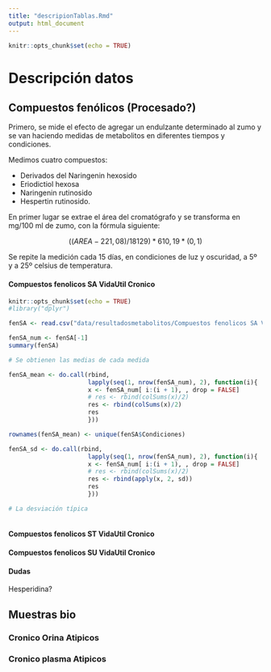 ---
title: "descripionTablas.Rmd"
output: html_document
---

```{r setup, include=FALSE}
knitr::opts_chunk$set(echo = TRUE)
```
# Descripción datos

## Compuestos fenólicos (Procesado?)

Primero, se mide el efecto de agregar un endulzante determinado al zumo y se van haciendo medidas de metabolitos en diferentes tiempos y condiciones. 

Medimos cuatro compuestos: 

* Derivados del Naringenin hexosido
- Eriodictiol hexosa
- Naringenin rutinosido 
- Hespertin rutinosido.

En primer lugar se extrae el área del cromatógrafo y se transforma en mg/100 ml de zumo, con la fórmula siguiente:

$$((AREA-221,08)/18129)*610,19*(0,1)$$

Se repite la medición cada 15 días, en condiciones de luz y oscuridad, a 5º y a 25º celsius de temperatura.        

#### Compuestos fenolicos SA VidaUtil Cronico

```{r procesado, echo=TRUE}
knitr::opts_chunk$set(echo = TRUE)
#library("dplyr")

fenSA <- read.csv("data/resultadosmetabolitos/Compuestos fenolicos SA VidaUtil Cronico_1.csv", sep = ";", dec = ",")

fenSA_num <- fenSA[-1]
summary(fenSA)

# Se obtienen las medias de cada medida

fenSA_mean <- do.call(rbind, 
                      lapply(seq(1, nrow(fenSA_num), 2), function(i){
                      x <- fenSA_num[ i:(i + 1), , drop = FALSE]
                      # res <- rbind(colSums(x)/2)
                      res <- rbind(colSums(x)/2)
                      res
                      }))

rownames(fenSA_mean) <- unique(fenSA$Condiciones)

fenSA_sd <- do.call(rbind, 
                      lapply(seq(1, nrow(fenSA_num), 2), function(i){
                      x <- fenSA_num[ i:(i + 1), , drop = FALSE]
                      # res <- rbind(colSums(x)/2)
                      res <- rbind(apply(x, 2, sd))
                      res
                      }))

# La desviación típica



```

#### Compuestos fenolicos ST VidaUtil Cronico



#### Compuestos fenolicos SU VidaUtil Cronico


#### Dudas

Hesperidina?

## Muestras bio

### Cronico Orina Atipicos

### Cronico plasma Atipicos




```{r cars}
```


